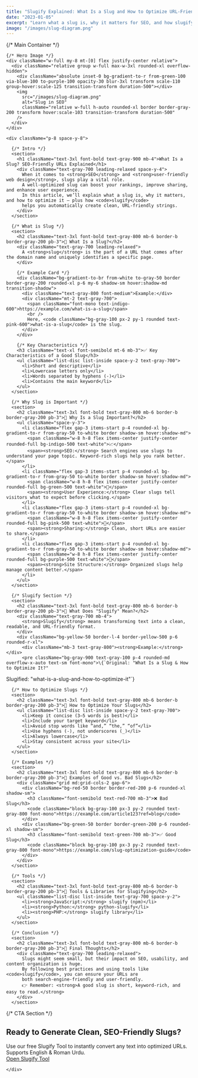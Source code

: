 ```yaml
---
title: "Slugify Explained: What Is a Slug and How to Optimize URL-Friendly Strings"
date: "2023-01-05"
excerpt: "Learn what a slug is, why it matters for SEO, and how slugify helps create clean, URL-friendly strings. Discover best practices to optimize your slugs for better rankings and user experience."
image: "/images/slug-diagram.png"
---
```


<div className="prose prose-lg max-w-none font-serif">
  {/* Main Container */}
  <div className="max-w-4xl mx-auto bg-white rounded-2xl border border-gray-200 overflow-hidden">
    
    {/* Hero Image */}
    <div className="w-full my-8 mt-[0] flex justify-center relative">
      <div className="relative group w-full max-w-3xl rounded-xl overflow-hidden">
        <div className="absolute inset-0 bg-gradient-to-r from-green-100 via-blue-100 to-purple-100 opacity-30 blur-3xl transform scale-110 group-hover:scale-125 transition-transform duration-500"></div>
        <img
          src="/images/slug-diagram.png"
          alt="Slug in SEO"
          className="relative w-full h-auto rounded-xl border border-gray-200 transform hover:scale-103 transition-transform duration-500"
        />
      </div>
    </div>

    <div className="p-8 space-y-8">
      
      {/* Intro */}
      <section>
        <h1 className="text-3xl font-bold text-gray-900 mb-4">What Is a Slug? SEO-Friendly URLs Explained</h1>
        <div className="text-gray-700 leading-relaxed space-y-4">
          When it comes to <strong>SEO</strong> and <strong>user-friendly web design</strong>, slugs play a vital role. 
          A well-optimized slug can boost your rankings, improve sharing, and enhance user experience.  
          In this article, we’ll explain what a slug is, why it matters, and how to optimize it — plus how <code>slugify</code> 
          helps you automatically create clean, URL-friendly strings.
        </div>
      </section>

      {/* What is Slug */}
      <section>
        <h2 className="text-3xl font-bold text-gray-800 mb-6 border-b border-gray-200 pb-3">🔹 What Is a Slug?</h2>
        <div className="text-gray-700 leading-relaxed">
          A <strong>slug</strong> is the part of a URL that comes after the domain name and uniquely identifies a specific page.
        </div>
        
        {/* Example Card */}
        <div className="bg-gradient-to-br from-white to-gray-50 border border-gray-200 rounded-xl p-6 my-6 shadow-sm hover:shadow-md transition-shadow">
          <div className="text-gray-800 font-medium">Example:</div>
          <div className="mt-2 text-gray-700">
            <span className="font-mono text-indigo-600">https://example.com/what-is-a-slug</span>
            <br />
            Here, <code className="bg-gray-100 px-2 py-1 rounded text-pink-600">what-is-a-slug</code> is the slug.
          </div>
        </div>

        {/* Key Characteristics */}
        <h3 className="text-xl font-semibold mt-6 mb-3">✅ Key Characteristics of a Good Slug</h3>
        <ul className="list-disc list-inside space-y-2 text-gray-700">
          <li>Short and descriptive</li>
          <li>Lowercase letters only</li>
          <li>Words separated by hyphens (-)</li>
          <li>Contains the main keyword</li>
        </ul>
      </section>

      {/* Why Slug is Important */}
      <section>
        <h2 className="text-3xl font-bold text-gray-800 mb-6 border-b border-gray-200 pb-3">🔹 Why Is a Slug Important?</h2>
        <ul className="space-y-3">
          <li className="flex gap-3 items-start p-4 rounded-xl bg-gradient-to-r from-gray-50 to-white border shadow-sm hover:shadow-md">
            <span className="w-8 h-8 flex items-center justify-center rounded-full bg-indigo-500 text-white">📈</span>
            <span><strong>SEO:</strong> Search engines use slugs to understand your page topic. Keyword-rich slugs help you rank better.</span>
          </li>
          <li className="flex gap-3 items-start p-4 rounded-xl bg-gradient-to-r from-gray-50 to-white border shadow-sm hover:shadow-md">
            <span className="w-8 h-8 flex items-center justify-center rounded-full bg-green-500 text-white">👤</span>
            <span><strong>User Experience:</strong> Clear slugs tell visitors what to expect before clicking.</span>
          </li>
          <li className="flex gap-3 items-start p-4 rounded-xl bg-gradient-to-r from-gray-50 to-white border shadow-sm hover:shadow-md">
            <span className="w-8 h-8 flex items-center justify-center rounded-full bg-pink-500 text-white">🔗</span>
            <span><strong>Sharing:</strong> Clean, short URLs are easier to share.</span>
          </li>
          <li className="flex gap-3 items-start p-4 rounded-xl bg-gradient-to-r from-gray-50 to-white border shadow-sm hover:shadow-md">
            <span className="w-8 h-8 flex items-center justify-center rounded-full bg-purple-500 text-white">📂</span>
            <span><strong>Site Structure:</strong> Organized slugs help manage content better.</span>
          </li>
        </ul>
      </section>

      {/* Slugify Section */}
      <section>
        <h2 className="text-3xl font-bold text-gray-800 mb-6 border-b border-gray-200 pb-3">🔹 What Does "Slugify" Mean?</h2>
        <div className="text-gray-700 mb-4">
          <strong>Slugify</strong> means transforming text into a clean, readable, and URL-friendly format.
        </div>
        <div className="bg-yellow-50 border-l-4 border-yellow-500 p-6 rounded-r-xl">
          <div className="mb-3 text-gray-800"><strong>Example:</strong></div>
          <pre className="bg-gray-900 text-gray-100 p-4 rounded-md overflow-x-auto text-sm font-mono">\{`Original: "What Is a Slug & How to Optimize It?"
Slugified: "what-is-a-slug-and-how-to-optimize-it"`}</pre>
        </div>
      </section>

      {/* How to Optimize Slugs */}
      <section>
        <h2 className="text-3xl font-bold text-gray-800 mb-6 border-b border-gray-200 pb-3">🔹 How to Optimize Your Slugs</h2>
        <ul className="list-disc list-inside space-y-2 text-gray-700">
          <li>Keep it concise (3–5 words is best)</li>
          <li>Include your target keyword</li>
          <li>Avoid stop words like “and,” “the,” “of”</li>
          <li>Use hyphens (-), not underscores (_)</li>
          <li>Always lowercase</li>
          <li>Stay consistent across your site</li>
        </ul>
      </section>

      {/* Examples */}
      <section>
        <h2 className="text-3xl font-bold text-gray-800 mb-6 border-b border-gray-200 pb-3">🔹 Examples of Good vs. Bad Slugs</h2>
        <div className="grid md:grid-cols-2 gap-6">
          <div className="bg-red-50 border border-red-200 p-6 rounded-xl shadow-sm">
            <h3 className="font-semibold text-red-700 mb-3">❌ Bad Slug</h3>
            <code className="block bg-gray-100 px-3 py-2 rounded text-gray-800 font-mono">https://example.com/article123?ref=blog</code>
          </div>
          <div className="bg-green-50 border border-green-200 p-6 rounded-xl shadow-sm">
            <h3 className="font-semibold text-green-700 mb-3">✅ Good Slug</h3>
            <code className="block bg-gray-100 px-3 py-2 rounded text-gray-800 font-mono">https://example.com/slug-optimization-guide</code>
          </div>
        </div>
      </section>

      {/* Tools */}
      <section>
        <h2 className="text-3xl font-bold text-gray-800 mb-6 border-b border-gray-200 pb-3">🔹 Tools & Libraries for Slugifying</h2>
        <ul className="list-disc list-inside text-gray-700 space-y-2">
          <li><strong>JavaScript:</strong> slugify (npm)</li>
          <li><strong>Python:</strong> python-slugify</li>
          <li><strong>PHP:</strong> slugify library</li>
        </ul>
      </section>

      {/* Conclusion */}
      <section>
        <h2 className="text-3xl font-bold text-gray-800 mb-6 border-b border-gray-200 pb-3">🔹 Final Thoughts</h2>
        <div className="text-gray-700 leading-relaxed">
          Slugs might seem small, but their impact on SEO, usability, and content organization is huge.  
          By following best practices and using tools like <code>slugify</code>, you can ensure your URLs are 
          both search-engine-friendly and user-friendly.  
          👉 Remember: <strong>A good slug is short, keyword-rich, and easy to read.</strong>
        </div>
      </section>
{/* CTA Section */}
<section className="relative mt-20 mb-12">
  <div className="absolute inset-0 bg-gradient-to-r from-indigo-500/20 via-purple-500/20 to-pink-500/20 blur-3xl opacity-60"></div>

  <div className="relative max-w-4xl mx-auto text-center bg-white/70 backdrop-blur-md 
                  rounded-3xl shadow-lg p-10 border border-gray-200">
    <h2 className="text-3xl md:text-4xl font-extrabold text-gray-900 mb-4">
      Ready to Generate Clean, SEO-Friendly Slugs?
    </h2>
    <div className="text-lg text-gray-700 mb-8">
      Use our free <span className="font-semibold text-indigo-600">Slugify Tool</span> to instantly convert 
      any text into optimized URLs. Supports <span className="font-medium">English</span> & <span className="font-medium">Roman Urdu</span>.
    </div>
    <a
      href="/tools/slug-generator"
      className="inline-block px-8 py-4 text-lg font-semibold text-white bg-gradient-to-r 
                 from-indigo-600 via-purple-600 to-pink-600 rounded-xl shadow-md 
                 hover:shadow-lg hover:scale-[1.03] active:scale-[0.98] 
                 transition-all duration-200"
    >
      Open Slugify Tool
    </a>
  </div>
</section>

    </div>
  </div>
</div>
